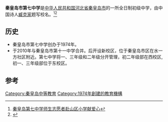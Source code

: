 
'''秦皇岛市第七中学'''是[[中华人民共和国|中华人民共和国]][[河北省|河北省]][[秦皇岛市|秦皇岛市]]的一所全日制初级中学，由中国诗人[[臧克家|臧克家]]题写校名。<ref>[http://report.hebei.com.cn/system/2014/03/08/013254225.shtml 秦皇岛第七中学师生志愿者赴山区小学献爱心]</ref><ref>{{cite web|title=秦皇岛市第七中学|url=http://www.cnki.com.cn/Article/CJFDTotal-JJLT200502044.htm|accessdate=2014-06-22}}</ref>

==历史==
*秦皇岛市第七中学创办于1974年。
*于2010年与秦皇岛市第十一中学合并。后开设新校区，位于秦皇岛市区在水一方社区附近。第七中学将一、三年级和二年级分开管理，初二年级部在西校区, 初一、三年级部位于东校区。

==参考==
{{Reflist|2}}

[[Category:秦皇岛中等教育|Category:秦皇岛中等教育]]
[[Category:1974年創建的教育機構|Category:1974年創建的教育機構]]